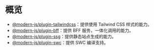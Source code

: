 # 概览

- [@modern-js/plugin-tailwindcss](/plugin/official/cli-plugins/plugin-tailwind)：提供使用 Tailwind CSS 样式的能力。
- [@modern-js/plugin-bff](/plugin/official/cli-plugins/plugin-bff)：提供 BFF 服务，一体化调用的能力。
- [@modern-js/plugin-ssg](/plugin/official/cli-plugins/plugin-bff)：提供静态站点生成的能力。
- [@modern-js/plugin-swc](/plugin/official/cli-plugins/plugin-swc)：提供 SWC 编译支持。
